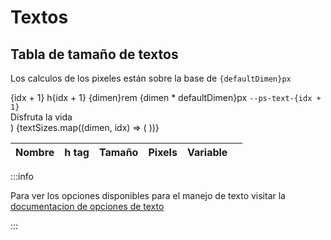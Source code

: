 
# Textos

## Tabla de tamaño de textos

Los calculos de los pixeles están sobre la base de <code>{defaultDimen}px</code>

  <tr>
    <td>{idx + 1}</td>
    <td>h{idx + 1}</td>
    <td>{dimen}rem</td>
    <td>{dimen * defaultDimen}px</td>
    <td>
      <code>--ps-text-{idx + 1}</code>
    </td>
    <td>
      <div className="pucostyle">
        <div className={`is-ps-initial-vars h${idx + 1}`}>Disfruta la vida</div>
      </div>
    </td>
  </tr>
)

<table>
  <thead>
    <tr>
      <th>Nombre</th>
      <th>h tag</th>
      <th>Tamaño</th>
      <th>Pixels</th>
      <th>Variable</th>
      <th></th>
    </tr>
  </thead>
  <tbody>
    {textSizes.map((dimen, idx) => (
      <DimenRow dimen={dimen} idx={idx} />
    ))}
  </tbody>
</table>

:::info

Para ver los opciones disponibles para el manejo de texto visitar la [documentacion de opciones de texto](../helper/text)

:::

